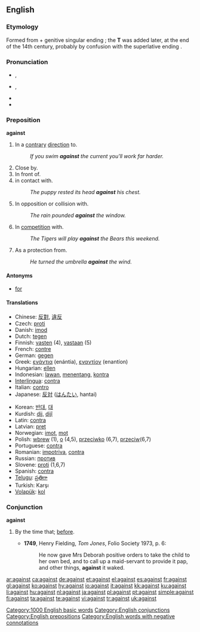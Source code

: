 ==English==

{{rank|again|also|away|147|against|though|get|eyes}}

===Etymology===
Formed from {{term|again}} + genitive singular ending {{term||-es}}; the '''T''' was added later, at the end of the 14th century, probably by confusion with the superlative ending {{term|-est}}.

===Pronunciation===
* {{a|UK}} {{IPA|/əˈgɛnst/|/əˈgeɪnst/}}, {{SAMPA|/@"gEnst/|/@"geInst/}}
* {{a|US}} {{IPA|/əˈgɛnst/}}, {{SAMPA|/@"gEnst/}}
* {{audio|en-us-against.ogg|Audio (US)}}
* {{hyphenation|a|gainst}}

===Preposition===
'''against'''

# In a [[contrary]] [[direction]] to.
#: ''If you swim '''against''' the current you'll work far harder.''
# Close by.
# In front of.
# in contact with.
#: ''The puppy rested its head '''against''' his chest.''
# In opposition or collision with.
#: ''The rain pounded '''against''' the window.''
# In [[competition]] with.
#: ''The Tigers will play '''against''' the Bears this weekend.''
# As a protection from.
#: ''He turned the umbrella '''against''' the wind.''

====Antonyms====
* [[for]]

====Translations====
{{top}}
* Chinese: [[反對]], [[違反]]
* Czech: [[proti]]
* Danish: [[imod]]
* Dutch: [[tegen]]
* Finnish: [[vasten]] (4), [[vastaan]] (5)
* French: [[contre]]
* German: [[gegen]]
* Greek: [[ενάντια]] (enántia), [[εναντίον]] (enantíon)
* Hungarian: [[ellen]]
* Indonesian: [[lawan]], [[tentang|menentang]], [[kontra]]
* [[Interlingua]]: [[contra]]
* Italian: [[contro]]
* Japanese: [[反対]] ([[はんたい]], hantai)
{{mid}}
* Korean: [[반대]], [[대]]
* Kurdish: [[dij]], [[dijî]]
* Latin: [[contra]]
* Latvian: [[pret]]
* Norwegian: [[imot]], [[mot]]
* Polish: [[wbrew]] (1), [[o]] (4,5), [[przeciwko]] (6,7), [[przeciw]](6,7)
* Portuguese: [[contra]]
* Romanian: [[impotriva]], [[contra]]
* Russian: [[против]]
* Slovene: [[proti]] (1,6,7)
* Spanish: [[contra]]
* [[Telugu]]: [[ప్రతిగా]]
* Turkish: Karşı
* [[Volapük]]: [[kol]]
{{bottom}}

===Conjunction===
'''against'''

# {{obsolete}} By the time that; [[before]].
#* '''1749''', Henry Fielding, ''Tom Jones'', Folio Society 1973, p. 6:
#*: He now gave Mrs Deborah positive orders to take the child to her own bed, and to call up a maid-servant to provide it pap, and other things, '''against''' it waked.

[[Category:1000 English basic words]]
[[Category:English conjunctions]]
[[Category:English prepositions]]
[[Category:English words with negative connotations]]

[[ar:against]]
[[ca:against]]
[[de:against]]
[[et:against]]
[[el:against]]
[[es:against]]
[[fr:against]]
[[gl:against]]
[[ko:against]]
[[hy:against]]
[[io:against]]
[[it:against]]
[[kk:against]]
[[ku:against]]
[[li:against]]
[[hu:against]]
[[nl:against]]
[[ja:against]]
[[pl:against]]
[[pt:against]]
[[simple:against]]
[[fi:against]]
[[ta:against]]
[[te:against]]
[[vi:against]]
[[tr:against]]
[[uk:against]]